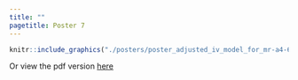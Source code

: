 ```yaml
---
title: ""
pagetitle: Poster 7
---
```


```r
knitr::include_graphics("./posters/poster_adjusted_iv_model_for_mr-a4-600dpi.png")
```

Or view the pdf version [here](./posters/poster_adjusted_iv_model_for_mr-a4.pdf)
